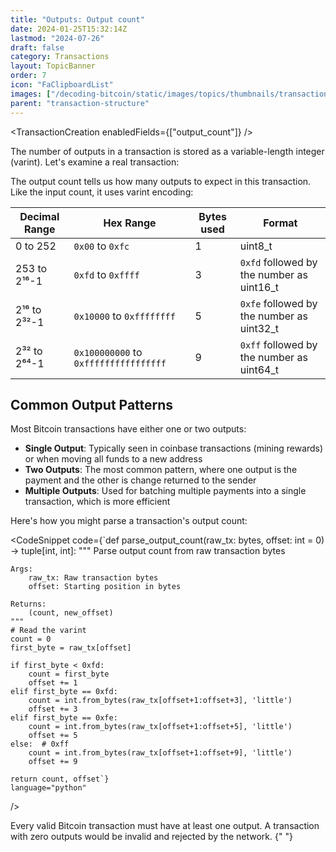 ```yaml
---
title: "Outputs: Output count"
date: 2024-01-25T15:32:14Z
lastmod: "2024-07-26"
draft: false
category: Transactions
layout: TopicBanner
order: 7
icon: "FaClipboardList"
images: ["/decoding-bitcoin/static/images/topics/thumbnails/transaction-module/tx-thumbnail-outputcount.jpg"]
parent: "transaction-structure"
---
```


<TransactionCreation enabledFields={["output_count"]} />

The number of outputs in a transaction is stored as a variable-length integer (varint). Let's examine a real transaction:

<div className="dark:hidden w-full rounded-xl overflow-hidden">
    <SvgDisplay
        src="/decoding-bitcoin/static/images/topics/transactions/fees/tx-outputcount.png"
        width="100%"
        height="auto"
    />
</div>
<div className="hidden dark:block w-full rounded-xl overflow-hidden">
    <SvgDisplay
        src="/decoding-bitcoin/static/images/topics/transactions/fees/tx-outputcount.png"
        width="100%"
        height="auto"
    />
</div>

The output count tells us how many outputs to expect in this transaction. Like the input count, it uses varint encoding:

<div className="overflow-x-auto">
    <table className="min-w-full bg-white dark:bg-gray-900 rounded-lg overflow-hidden">
        <thead className="bg-orange-100 dark:bg-orange-900">
            <tr>
                <th className="px-6 py-3 text-left text-sm font-semibold">
                    Decimal Range
                </th>
                <th className="px-6 py-3 text-left text-sm font-semibold">
                    Hex Range
                </th>
                <th className="px-6 py-3 text-left text-sm font-semibold">
                    Bytes used
                </th>
                <th className="px-6 py-3 text-left text-sm font-semibold">
                    Format
                </th>
            </tr>
        </thead>
        <tbody className="divide-y divide-gray-200 dark:divide-gray-800">
            <tr className="hover:bg-gray-100 dark:hover:bg-gray-800">
                <td className="px-6 py-4">0 to 252</td>
                <td className="px-6 py-4">
                    <code>0x00</code> to <code>0xfc</code>
                </td>
                <td className="px-6 py-4">1</td>
                <td className="px-6 py-4">uint8_t</td>
            </tr>
            <tr className="hover:bg-gray-100 dark:hover:bg-gray-800">
                <td className="px-6 py-4">253 to 2¹⁶-1</td>
                <td className="px-6 py-4">
                    <code>0xfd</code> to <code>0xffff</code>
                </td>
                <td className="px-6 py-4">3</td>
                <td className="px-6 py-4">
                    <code>0xfd</code> followed by the number as uint16_t
                </td>
            </tr>
            <tr className="hover:bg-gray-100 dark:hover:bg-gray-800">
                <td className="px-6 py-4">2¹⁶ to 2³²-1</td>
                <td className="px-6 py-4">
                    <code>0x10000</code> to <code>0xffffffff</code>
                </td>
                <td className="px-6 py-4">5</td>
                <td className="px-6 py-4">
                    <code>0xfe</code> followed by the number as uint32_t
                </td>
            </tr>
            <tr className="hover:bg-gray-100 dark:hover:bg-gray-800">
                <td className="px-6 py-4">2³² to 2⁶⁴-1</td>
                <td className="px-6 py-4">
                    <code>0x100000000</code> to <code>0xffffffffffffffff</code>
                </td>
                <td className="px-6 py-4">9</td>
                <td className="px-6 py-4">
                    <code>0xff</code> followed by the number as uint64_t
                </td>
            </tr>
        </tbody>
    </table>
</div>

## Common Output Patterns

Most Bitcoin transactions have either one or two outputs:

-   **Single Output**: Typically seen in coinbase transactions (mining rewards) or when moving all funds to a new address
-   **Two Outputs**: The most common pattern, where one output is the payment and the other is change returned to the sender
-   **Multiple Outputs**: Used for batching multiple payments into a single transaction, which is more efficient

<ExpandableAlert title="Implementation Example" type="info">
Here's how you might parse a transaction's output count:

<CodeSnippet
    code={`def parse_output_count(raw_tx: bytes, offset: int = 0) -> tuple[int, int]:
    """
    Parse output count from raw transaction bytes
    
    Args:
        raw_tx: Raw transaction bytes
        offset: Starting position in bytes
        
    Returns:
        (count, new_offset)
    """
    # Read the varint
    count = 0
    first_byte = raw_tx[offset]
    
    if first_byte < 0xfd:
        count = first_byte
        offset += 1
    elif first_byte == 0xfd:
        count = int.from_bytes(raw_tx[offset+1:offset+3], 'little')
        offset += 3
    elif first_byte == 0xfe:
        count = int.from_bytes(raw_tx[offset+1:offset+5], 'little')
        offset += 5
    else:  # 0xff
        count = int.from_bytes(raw_tx[offset+1:offset+9], 'little')
        offset += 9
        
    return count, offset`}
    language="python"
/>
</ExpandableAlert>

<ExpandableAlert title="Note" type="info">
    Every valid Bitcoin transaction must have at least one output. A transaction
    with zero outputs would be invalid and rejected by the network.
</ExpandableAlert>{" "}
